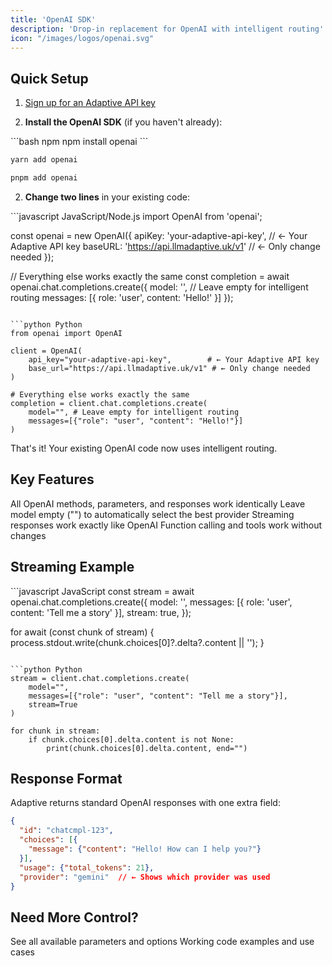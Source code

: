 ```yaml
---
title: 'OpenAI SDK'
description: 'Drop-in replacement for OpenAI with intelligent routing'
icon: "/images/logos/openai.svg"
---
```


## Quick Setup

1. [Sign up for an Adaptive API key](https://www.llmadaptive.uk/sign-up?redirect_url=/api-platform/orgs)

2. **Install the OpenAI SDK** (if you haven't already):

<CodeGroup>
```bash npm
npm install openai
```

```bash yarn  
yarn add openai
```

```bash pnpm
pnpm add openai
```
</CodeGroup>

2. **Change two lines** in your existing code:

<CodeGroup>
```javascript JavaScript/Node.js
import OpenAI from 'openai';

const openai = new OpenAI({
  apiKey: 'your-adaptive-api-key',        // ← Your Adaptive API key
  baseURL: 'https://api.llmadaptive.uk/v1' // ← Only change needed
});

// Everything else works exactly the same
const completion = await openai.chat.completions.create({
  model: '', // Leave empty for intelligent routing
  messages: [{ role: 'user', content: 'Hello!' }]
});
```

```python Python
from openai import OpenAI

client = OpenAI(
    api_key="your-adaptive-api-key",        # ← Your Adaptive API key  
    base_url="https://api.llmadaptive.uk/v1" # ← Only change needed
)

# Everything else works exactly the same
completion = client.chat.completions.create(
    model="", # Leave empty for intelligent routing
    messages=[{"role": "user", "content": "Hello!"}]
)
```
</CodeGroup>

That's it! Your existing OpenAI code now uses intelligent routing.

## Key Features

<CardGroup cols={2}>
  <Card title="Same API" icon="check">
    All OpenAI methods, parameters, and responses work identically
  </Card>
  <Card title="Intelligent Routing" icon="brain">
    Leave model empty ("") to automatically select the best provider
  </Card>
  <Card title="Streaming" icon="zap">
    Streaming responses work exactly like OpenAI
  </Card>
  <Card title="Function Calling" icon="function">
    Function calling and tools work without changes
  </Card>
</CardGroup>

## Streaming Example

<CodeGroup>
```javascript JavaScript
const stream = await openai.chat.completions.create({
  model: '',
  messages: [{ role: 'user', content: 'Tell me a story' }],
  stream: true,
});

for await (const chunk of stream) {
  process.stdout.write(chunk.choices[0]?.delta?.content || '');
}
```

```python Python
stream = client.chat.completions.create(
    model="",
    messages=[{"role": "user", "content": "Tell me a story"}],
    stream=True
)

for chunk in stream:
    if chunk.choices[0].delta.content is not None:
        print(chunk.choices[0].delta.content, end="")
```
</CodeGroup>

## Response Format

Adaptive returns standard OpenAI responses with one extra field:

```json
{
  "id": "chatcmpl-123",
  "choices": [{
    "message": {"content": "Hello! How can I help you?"}
  }],
  "usage": {"total_tokens": 21},
  "provider": "gemini"  // ← Shows which provider was used
}
```

## Need More Control?

<CardGroup cols={2}>
  <Card title="API Reference" href="/api-reference/chat-completions" icon="book">
    See all available parameters and options
  </Card>
  <Card title="Examples" href="/examples/basic-chat" icon="code">
    Working code examples and use cases
  </Card>
</CardGroup>